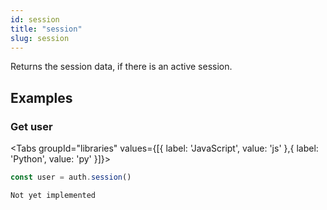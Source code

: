 ```yaml
---
id: session
title: "session"
slug: session
---
```



Returns the session data, if there is an active session.



















## Examples

### Get user



<Tabs
  groupId="libraries"
  values={[{ label: 'JavaScript', value: 'js' },{ label: 'Python', value: 'py' }]}>

<TabItem value="js">

```js
const user = auth.session()
```


</TabItem>
<TabItem value="py">


```
Not yet implemented
```


</TabItem>

</Tabs>